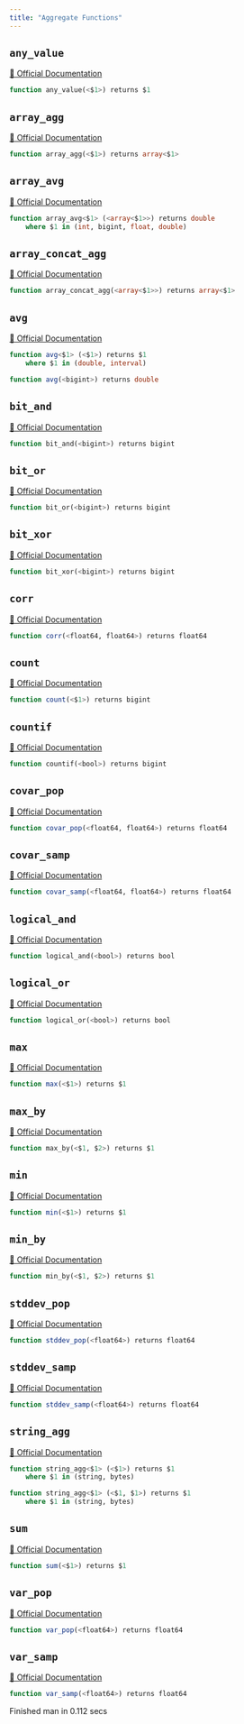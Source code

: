 ```yaml
---
title: "Aggregate Functions"
---
```


## `any_value`
[🔗 Official Documentation](https://cloud.google.com/bigquery/docs/reference/standard-sql/aggregate_functions#any_value)

```sql
function any_value(<$1>) returns $1
```


## `array_agg`
[🔗 Official Documentation](https://cloud.google.com/bigquery/docs/reference/standard-sql/aggregate_functions#array_agg)

```sql
function array_agg(<$1>) returns array<$1>
```


## `array_avg`
[🔗 Official Documentation]()

```sql
function array_avg<$1> (<array<$1>>) returns double
	where $1 in (int, bigint, float, double)
```


## `array_concat_agg`
[🔗 Official Documentation](https://cloud.google.com/bigquery/docs/reference/standard-sql/aggregate_functions#array_concat_agg)

```sql
function array_concat_agg(<array<$1>>) returns array<$1>
```


## `avg`
[🔗 Official Documentation](https://cloud.google.com/bigquery/docs/reference/standard-sql/aggregate_functions#avg)

```sql
function avg<$1> (<$1>) returns $1
	where $1 in (double, interval)
```


```sql
function avg(<bigint>) returns double
```


## `bit_and`
[🔗 Official Documentation](https://cloud.google.com/bigquery/docs/reference/standard-sql/aggregate_functions#bit_and)

```sql
function bit_and(<bigint>) returns bigint
```


## `bit_or`
[🔗 Official Documentation](https://cloud.google.com/bigquery/docs/reference/standard-sql/aggregate_functions#bit_or)

```sql
function bit_or(<bigint>) returns bigint
```


## `bit_xor`
[🔗 Official Documentation](https://cloud.google.com/bigquery/docs/reference/standard-sql/aggregate_functions#bit_xor)

```sql
function bit_xor(<bigint>) returns bigint
```


## `corr`
[🔗 Official Documentation](https://cloud.google.com/bigquery/docs/reference/standard-sql/statistical_aggregate_functions#corr)

```sql
function corr(<float64, float64>) returns float64
```


## `count`
[🔗 Official Documentation](https://cloud.google.com/bigquery/docs/reference/standard-sql/aggregate_functions#count)

```sql
function count(<$1>) returns bigint
```


## `countif`
[🔗 Official Documentation](https://cloud.google.com/bigquery/docs/reference/standard-sql/aggregate_functions#countif)

```sql
function countif(<bool>) returns bigint
```


## `covar_pop`
[🔗 Official Documentation](https://cloud.google.com/bigquery/docs/reference/standard-sql/statistical_aggregate_functions#covar_pop)

```sql
function covar_pop(<float64, float64>) returns float64
```


## `covar_samp`
[🔗 Official Documentation](https://cloud.google.com/bigquery/docs/reference/standard-sql/statistical_aggregate_functions#covar_samp)

```sql
function covar_samp(<float64, float64>) returns float64
```


## `logical_and`
[🔗 Official Documentation](https://cloud.google.com/bigquery/docs/reference/standard-sql/aggregate_functions#logical_and)

```sql
function logical_and(<bool>) returns bool
```


## `logical_or`
[🔗 Official Documentation](https://cloud.google.com/bigquery/docs/reference/standard-sql/aggregate_functions#logical_or)

```sql
function logical_or(<bool>) returns bool
```


## `max`
[🔗 Official Documentation](https://cloud.google.com/bigquery/docs/reference/standard-sql/aggregate_functions#max)

```sql
function max(<$1>) returns $1
```


## `max_by`
[🔗 Official Documentation](https://cloud.google.com/bigquery/docs/reference/standard-sql/aggregate_functions#max_by)

```sql
function max_by(<$1, $2>) returns $1
```


## `min`
[🔗 Official Documentation](https://cloud.google.com/bigquery/docs/reference/standard-sql/aggregate_functions#min)

```sql
function min(<$1>) returns $1
```


## `min_by`
[🔗 Official Documentation](https://cloud.google.com/bigquery/docs/reference/standard-sql/aggregate_functions#min_by)

```sql
function min_by(<$1, $2>) returns $1
```


## `stddev_pop`
[🔗 Official Documentation](https://cloud.google.com/bigquery/docs/reference/standard-sql/statistical_aggregate_functions#stddev_pop)

```sql
function stddev_pop(<float64>) returns float64
```


## `stddev_samp`
[🔗 Official Documentation](https://cloud.google.com/bigquery/docs/reference/standard-sql/statistical_aggregate_functions#stddev_samp)

```sql
function stddev_samp(<float64>) returns float64
```


## `string_agg`
[🔗 Official Documentation](https://cloud.google.com/bigquery/docs/reference/standard-sql/aggregate_functions#string_agg)

```sql
function string_agg<$1> (<$1>) returns $1
	where $1 in (string, bytes)
```


```sql
function string_agg<$1> (<$1, $1>) returns $1
	where $1 in (string, bytes)
```


## `sum`
[🔗 Official Documentation](https://cloud.google.com/bigquery/docs/reference/standard-sql/aggregate_functions#sum)

```sql
function sum(<$1>) returns $1
```


## `var_pop`
[🔗 Official Documentation](https://cloud.google.com/bigquery/docs/reference/standard-sql/statistical_aggregate_functions#var_pop)

```sql
function var_pop(<float64>) returns float64
```


## `var_samp`
[🔗 Official Documentation](https://cloud.google.com/bigquery/docs/reference/standard-sql/statistical_aggregate_functions#var_samp)

```sql
function var_samp(<float64>) returns float64
```


   Finished man in 0.112 secs

